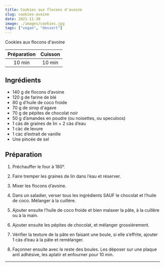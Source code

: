 ```yaml
---
title: Cookies aux flocons d'avoine
slug: cookies-avoine
date: 2021-11-30
image: ./images/cookies.jpg
tags: ["vegan", "dessert"]
---
```


<StyledParagraph>Cookies aux flocons d'avoine</StyledParagraph>

| Préparation | Cuisson |
| :-: | :-: |
| 10 min | 10 min |

## Ingrédients
- <ListItem>140 g de flocons d’avoine</ListItem>
- <ListItem>120 g de farine de blé</ListItem>
- <ListItem>80 g d’huile de coco froide</ListItem>
- <ListItem>70 g de sirop d'agave</ListItem>
- <ListItem>70 g de pépites de chocolat noir</ListItem>
- <ListItem>50 g d’amandes en poudre (ou noisettes, ou speculoos)</ListItem>
- <ListItem>1 càs de graines de lin + 2 càs d’eau</ListItem>
- <ListItem>1 càc de levure</ListItem>
- <ListItem>1 càc d’extrait de vanille</ListItem>
- <ListItem>Une pincée de sel</ListItem>

## Préparation

1. Préchauffer le four à 180°.

2. Faire tremper les graines de lin dans l’eau et réserver.

3. Mixer les flocons d’avoine.

4. Dans un saladier, verser tous les ingrédients SAUF le chocolat et l’huile de coco. Mélanger à la cuillère.

5. Ajouter ensuite l’huile de coco froide et bien malaxer la pâte, à la cuillère ou à la main.

6. Ajouter ensuite les pépites de chocolat, et mélanger grossièrement.

7. Vérifier la texture de la pâte en faisant une boule, si elle s’effrite, ajouter 1 càs d’eau à la pâte et remélanger.

8. Façonner ensuite avec le reste des boules. Les déposer sur une plaque anti adhésive, les aplatir et enfourner pour 10 min.

---
